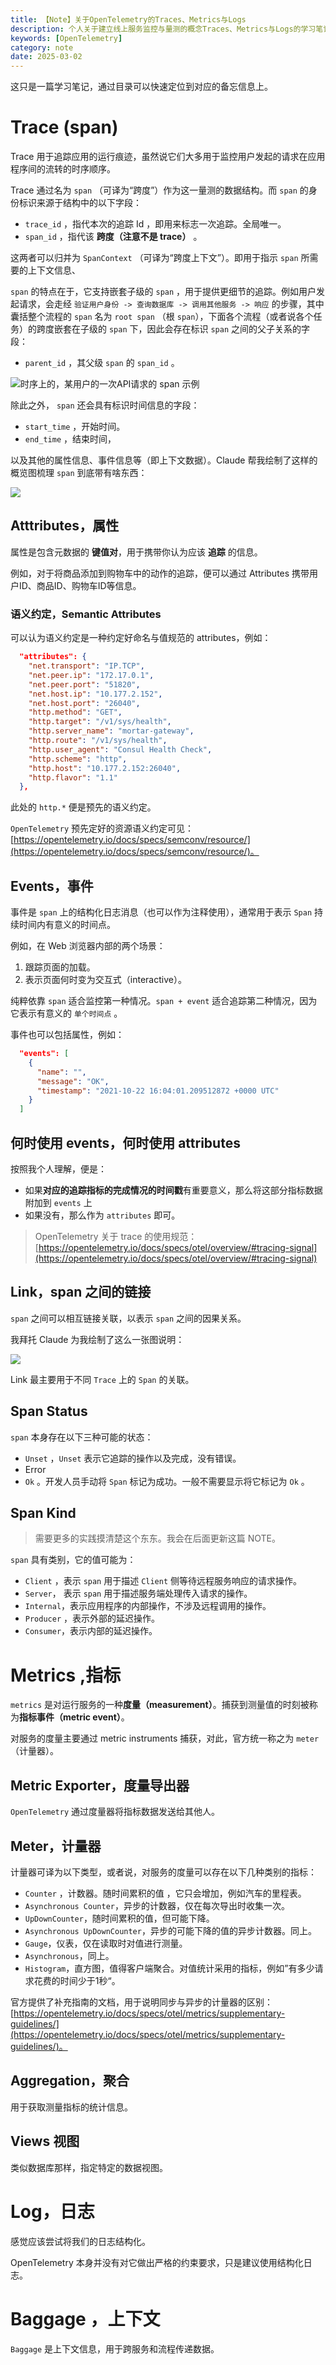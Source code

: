 ```yaml
---
title: 【Note】关于OpenTelemetry的Traces、Metrics与Logs
description: 个人关于建立线上服务监控与量测的概念Traces、Metrics与Logs的学习笔记。
keywords: [OpenTelemetry]
category: note
date: 2025-03-02
--- 
```


这只是一篇学习笔记，通过目录可以快速定位到对应的备忘信息上。

# Trace (span)

Trace 用于追踪应用的运行痕迹，虽然说它们大多用于监控用户发起的请求在应用程序间的流转的时序顺序。

Trace 通过名为 `span` （可译为“跨度”）作为这一量测的数据结构。而 `span` 的身份标识来源于结构中的以下字段：

- `trace_id` ，指代本次的追踪 Id ，即用来标志一次追踪。全局唯一。
- `span_id` ，指代该 **跨度（注意不是 trace）** 。

这两者可以归并为 `SpanContext` （可译为“跨度上下文”）。即用于指示 `span`  所需要的上下文信息、

`span` 的特点在于，它支持嵌套子级的 `span` ，用于提供更细节的追踪。例如用户发起请求，会走经 `验证用户身份 -> 查询数据库 -> 调用其他服务 -> 响应` 的步骤，其中囊括整个流程的 `span` 名为 `root span` （根 `span`），下面各个流程（或者说各个任务）的跨度嵌套在子级的 `span` 下，因此会存在标识 `span` 之间的父子关系的字段：

- `parent_id` ，其父级 `span` 的 `span_id` 。 

![时序上的，某用户的一次API请求的 span 示例](/img/【Note】关于%20OpenTelemetry%20的%20Traces、Metrics与Logs/IMG-20250228145534723.png)

除此之外， `span` 还会具有标识时间信息的字段：

- `start_time` ，开始时间。
- `end_time` ，结束时间，

以及其他的属性信息、事件信息等（即上下文数据）。Claude 帮我绘制了这样的概览图梳理 `span` 到底带有啥东西：

![](/img/【Note】关于%20OpenTelemetry%20的%20Traces、Metrics与Logs/IMG-20250302141413399.png)

## Atttributes，属性

属性是包含元数据的 **键值对**，用于携带你认为应该 **追踪** 的信息。

例如，对于将商品添加到购物车中的动作的追踪，便可以通过 Attributes 携带用户ID、商品ID、购物车ID等信息。

### 语义约定，Semantic Attributes

可以认为语义约定是一种约定好命名与值规范的 attributes，例如：

```json
  "attributes": {
    "net.transport": "IP.TCP",
    "net.peer.ip": "172.17.0.1",
    "net.peer.port": "51820",
    "net.host.ip": "10.177.2.152",
    "net.host.port": "26040",
    "http.method": "GET",
    "http.target": "/v1/sys/health",
    "http.server_name": "mortar-gateway",
    "http.route": "/v1/sys/health",
    "http.user_agent": "Consul Health Check",
    "http.scheme": "http",
    "http.host": "10.177.2.152:26040",
    "http.flavor": "1.1"
  },
```

此处的 `http.*` 便是预先的语义约定。

`OpenTelemetry` 预先定好的资源语义约定可见：[https://opentelemetry.io/docs/specs/semconv/resource/](https://opentelemetry.io/docs/specs/semconv/resource/)。

## Events，事件

事件是 `span` 上的结构化日志消息（也可以作为注释使用），通常用于表示 `Span` 持续时间内有意义的时间点。

例如，在 Web 浏览器内部的两个场景：

1. 跟踪页面的加载。
2. 表示页面何时变为交互式（interactive）。

纯粹依靠 `span` 适合监控第一种情况。`span + event` 适合追踪第二种情况，因为它表示有意义的 `单个时间点` 。

事件也可以包括属性，例如：

```json
  "events": [
    {
      "name": "",
      "message": "OK",
      "timestamp": "2021-10-22 16:04:01.209512872 +0000 UTC"
    }
  ]
```

## 何时使用 events，何时使用 attributes

按照我个人理解，便是：

- 如果**对应的追踪指标的完成情况的时间戳**有重要意义，那么将这部分指标数据附加到 `events` 上
- 如果没有，那么作为 `attributes` 即可。

> OpenTelemetry 关于 trace 的使用规范：[https://opentelemetry.io/docs/specs/otel/overview/#tracing-signal](https://opentelemetry.io/docs/specs/otel/overview/#tracing-signal)

## Link，span 之间的链接

`span` 之间可以相互链接关联，以表示 `span` 之间的因果关系。

我拜托 Claude 为我绘制了这么一张图说明：

![](/img/【Note】关于%20OpenTelemetry%20的%20Traces、Metrics与Logs/IMG-20250302144340699.png)

Link 最主要用于不同 `Trace` 上的 `Span` 的关联。

## Span Status

`span` 本身存在以下三种可能的状态：

- `Unset` ，`Unset` 表示它追踪的操作以及完成，没有错误。
- Error
- `Ok` 。开发人员手动将 `Span` 标记为成功。一般不需要显示将它标记为 `Ok` 。

## Span Kind

> 需要更多的实践摸清楚这个东东。我会在后面更新这篇 NOTE。

`span` 具有类别，它的值可能为：

- `Client` ，表示 `span` 用于描述 `Client` 侧等待远程服务响应的请求操作。
- `Server`， 表示 `span` 用于描述服务端处理传入请求的操作。
- `Internal`，表示应用程序的内部操作，不涉及远程调用的操作。
- `Producer` ，表示外部的延迟操作。
- `Consumer`，表示内部的延迟操作。

# Metrics ,指标

`metrics` 是对运行服务的一种**度量（measurement）**。捕获到测量值的时刻被称为**指标事件（metric event）**。

对服务的度量主要通过 metric instruments 捕获，对此，官方统一称之为 `meter` （计量器）。

## Metric Exporter，度量导出器

`OpenTelemetry` 通过度量器将指标数据发送给其他人。
## Meter，计量器

计量器可译为以下类型，或者说，对服务的度量可以存在以下几种类别的指标：

- `Counter` ，计数器。随时间累积的值 ，它只会增加，例如汽车的里程表。
- `Asynchronous Counter`，异步的计数器，仅在每次导出时收集一次。
- `UpDownCounter`，随时间累积的值，但可能下降。
- `Asynchronous UpDownCounter`，异步的可能下降的值的异步计数器。同上。
- `Gauge`，仪表，仅在读取时对值进行测量。
- `Asynchronous`，同上。
- `Histogram`，直方图，值得客户端聚合。对值统计采用的指标，例如”有多少请求花费的时间少于1秒“。

官方提供了补充指南的文档，用于说明同步与异步的计量器的区别：[https://opentelemetry.io/docs/specs/otel/metrics/supplementary-guidelines/](https://opentelemetry.io/docs/specs/otel/metrics/supplementary-guidelines/)。

## Aggregation，聚合

用于获取测量指标的统计信息。

## Views 视图

类似数据库那样，指定特定的数据视图。

# Log，日志

感觉应该尝试将我们的日志结构化。

OpenTelemetry 本身并没有对它做出严格的约束要求，只是建议使用结构化日志。

# Baggage ，上下文

`Baggage` 是上下文信息，用于跨服务和流程传递数据。